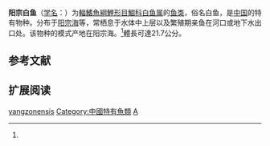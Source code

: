 {{Speciesbox
| name = 阳宗白鱼
|status = PE
|status_system = IUCN3.1
|status_ref = <ref name=IUCN>{{cite journal | author = Zhou, W. | author2 = Chen, X.-Y. | last-author-amp = yes | title = ''Anabarilius yangzonensis'' | journal = [[The_IUCN_Red_List_of_Threatened_Species|The IUCN Red List of Threatened Species]] | volume = 2011 | page = e.T166068A6181474 | publisher = [[IUCN|IUCN]] | date = 2011 | url = http://www.iucnredlist.org/details/166068/0 | doi = 10.2305/IUCN.UK.2011-2.RLTS.T166068A6181474.en | access-date = 10 November 2017 | archive-date = 2017-11-12 | archive-url = https://web.archive.org/web/20171112021245/http://www.iucnredlist.org/details/166068/0 | dead-url = no }}</ref>
| image = 
| genus = Anabarilius
| species = yangzonensis
| authority = Chen et Chu, 1980<ref name='id5829'>{{cite web| url =http://www.bioinfo.cn/db05/BjdwSpecies.php?action=view&id=5829| title =阳宗白鱼| work =中国动物物种编目数据库| publisher =中国科学院微生物研究所| author =中国科学院动物研究所| accessdate =2009-04-11| deadurl =yes| archiveurl =https://web.archive.org/web/20160305034803/http://www.bioinfo.cn/db05/BjdwSpecies.php?action=view&id=5829| archivedate =2016-03-05}}</ref>
| synonyms = 
}}

'''阳宗白鱼'''（[[学名|学名]]：{{lang|la|''Anabarilius yangzonensis''}}）为[[輻鰭魚綱|輻鰭魚綱]][[鯉形目|鯉形目]][[鯝科|鯝科]][[白鱼属|白鱼属]]的[[鱼类|鱼类]]，俗名白鱼，是[[中国|中国]]的特有物种。分布于[[阳宗海|阳宗海]]等，常栖息于水体中上层以及繁殖期亲鱼在河口或地下水出口处。该物种的模式产地在阳宗海。<ref name='id5829'/>體長可達21.7公分。

== 参考文献 ==
{{reflist}}

== 扩展阅读 ==
{{refbegin}}
{{wikispecies-inline|Anabarilius yangzonensis|阳宗白鱼}}
{{refend}}

{{Anabarilius}}
{{Taxonbar|from=Q1038602}}

[[Category:白鱼属|yangzonensis]]
[[Category:中國特有魚類|Category:中國特有魚類]]
[[Category:1980年描述的魚類|A]]

{{鯉形目小作品}}
